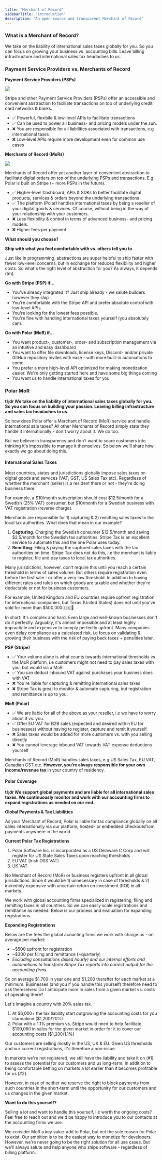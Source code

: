 ```yaml
---
title: "Merchant of Record"
sidebarTitle: "Introduction"
description: "An open source and transparent Merchant of Record"
---
```


### What is a Merchant of Record?

We take on the liability of international sales taxes globally for you.
So you can focus on growing your business vs. accounting bills. Leave billing
infrastructure and international sales tax headaches to us.

### Payment Service Providers vs. Merchants of Record

**Payment Service Providers (PSPs)**

<img src="/assets/merchant-of-record/introduction/psp.jpeg" />

Stripe and other Payment Service Providers (PSPs) offer an accessible and convenient abstraction to faciliate transactions on top of underlying credit card networks & banks.

- ✅ Powerful, flexibile & low-level APIs to facilitate transactions
- ✅ Can be used to power all business- and pricing models under the sun.
- ❌ You are responsible for all liabilities associated with transactions, e.g international taxes
- ❌ Low-level APIs require more development even for common use cases

**Merchants of Record (MoRs)**

<img src="/assets/merchant-of-record/introduction/mor.jpeg" />

Merchants of Record offer yet another layer of convenient abstraction to facilitate digital orders on top of the underlying PSPs and transactions. E.g Polar is built on Stripe (+ more PSPs in the future).

- ✅ Higher-level Dashboard, APIs & SDKs to better facilitate digital products, services & orders beyond the underlying transactions
- ✅ The platform (Polar) handles international taxes by being a reseller of your digital goods & services. Of course, without being in the way of your relationship with your customers.
- ❌ Less flexibility & control in terms of advanced business- and pricing models.
- ❌ Higher fees per payment

**What should you choose?**

**Ship with what you feel comfortable with vs. others tell you to**

Just like in programming, abstractions are super helpful to ship faster with fewer low-level concerns, but in exchange for reduced flexibility and higher costs. So what's the right level of abstraction for you? As always, it depends (tm).

**Go with Stripe (PSP) if...**

- You've already integrated it? Just ship already - we salute builders however they ship
- You're comfortable with the Stripe API and prefer absolute control with low-level APIs.
- You're looking for the lowest fees possible.
- You're fine with handling international taxes yourself (you absolutely can).

**Go with Polar (MoR) if...**

- You want product-, customer-, order- and subscription management via an intuitive and easy dashboard
- You want to offer file downloads, license keys, Discord- and/or private GitHub repository invites with ease - with more built-in automations to come.
- You prefer a more high-level API optimized for making monetization easier. We're only getting started here and have some big things coming
- You want us to handle international taxes for you

### Polar MoR

**tl;dr We take on the liability of international sales taxes globally for you. So you can focus on building your passion. Leaving billing infrastructure and sales tax headaches to us.**

So how does Polar offer a Merchant of Record (MoR) service and handle international sale taxes? All other Merchants of Record simply state they handle it internationally - don't worry about it. We do too.

But we believe in transparency and don't want to scare customers into thinking it's impossible to manage it themselves. So below we'll share how exactly we go about doing this.

#### International Sales Taxes

Most countries, states and jurisdictions globally impose sales taxes on digital goods and services (VAT, GST, US Sales Tax etc). Regardless of whether the merchant (seller) is a resident there or not - they're doing business there.

For example, a \$10/month subscription should cost \$12.5/month for a Swedish (25% VAT) consumer, but \$10/month for a Swedish business with VAT registration (reverse charge).

Merchants are responsible for 1) capturing & 2) remitting sales taxes to the local tax authorities. What does that mean in our example?

1. **Capturing**. Charging the Swedish consumer \$12.5/month and saving \$2.5/month for the Swedish tax authorities. Stripe Tax is an excellent service to automate this and the one Polar uses today.
2. **Remitting**. Filing & paying the captured sales taxes with the tax authorities on time. Stripe Tax does not do this, i.e the merchant is liable to register, file and pay taxes to local tax authorities.

Many jurisdictions, however, don't require this until you reach a certain threshold in terms of sales volume. But others require registration even before the first sale - or after a very low threshold. In addition to having different rates and rules on which goods are taxable and whether they're deductable or not for business customers.

For example, United Kingdom and EU countries require upfront registration for international companies, but Texas (United States) does not until you've sold for more than $500,000 🇺🇸🦅

In short: It's complex and hard. Even large and well-known businesses don't do it perfectly. Arguably, it's almost impossible and at least highly impracticle and expensive to comply perfectly upfront. Many companies even delay compliance as a calculated risk, i.e focus on validating & growing their business with the risk of paying back taxes + penalities later.

**PSP (Stripe)**

- ✅ Your volume alone is what counts towards international thresholds vs. the MoR platform, i.e customers might not need to pay sales taxes with you, but would via a MoR.
- ✅ You can deduct inbound VAT against purchases your business does with VAT
- ❌ You're liable for capturing & remitting international sales taxes
- ❌ Stripe Tax is great to monitor & automate capturing, but registration and remittance is up to you.

**MoR (Polar)**

- ✅ We are liable for all of the above as your reseller, i.e we have to worry about it vs. you.
- ✅ Offer EU VAT for B2B sales (expected and desired within EU for businesses) without having to register, capture and remit it yourself.
- ❌ Sales taxes would be added for more customers vs. with you selling directly
- ❌ You cannot leverage inbound VAT towards VAT expense deductions yourself

Merchants of Record (MoR) handles sales taxes, e.g US Sales Tax, EU VAT,
Canadian GST etc. **However, you're always responsible for your own
income/revenue tax** in your country of residency.

#### Polar Coverage

**tl;dr We support global payments and are liable for all international sales taxes. We continuously monitor and work with our accounting firms to expand registrations as needed on our end.**

**Global Payments & Tax Liabilities**

As your Merchant of Record, Polar is liable for tax compliance globally on all sales internationally via our platform, hosted- or embedded checkoutsfrom payments anywhere in the world.

**Current Polar Tax Registrations**

1. Polar Software Inc. is incorporated as a US Delaware C Corp and will register for US State Sales Taxes upon reaching thresholds
2. EU VAT (Irish OSS VAT)
3. UK VAT

No Merchant of Record (MoR) or business registers upfront in all global jurisdictions. Since it would be 1) unnecessary in case of thresholds & 2) incredibly expensive with uncertain return on investment (ROI) in all markets.

We work with global accounting firms specialized in registering, filing and remitting taxes in all countries. So we can easily scale registrations and remittance as needed. Below is our process and evaluation for expanding registrations.

**Expanding Registrations**

Below are the fees the global acounting firms we work with charge us - on average per market:

- ~$500 upfront for registration
- ~$300 per filing and remittance (~quarterly)
- _Excluding consultations (billed hourly) and our internal efforts and automations to transform Stripe Tax reports into correct output for the accounting firms._

So on average \$1,700 in year one and \$1,200 therafter for each market at a minimum. Businesses (and you if you handle this yourself) therefore need to ask themselves: Do I anticipate more in sales from a given market vs. costs of operating there?

Let's imagine a country with 20% sales tax.

1. At \$6,000+ the tax liability start outgrowing the accounting costs for you standalone (\$1,200/20%)
2. Polar with a 1.1% premium vs. Stripe would need to help facilitate \$109,090 in sales for the given market in order for it to cover our accounting costs (\$1,200/1.1%)

Our customers are selling mostly in the US, UK & EU. Given US thresholds and our current registrations, it's therefore a non-issue.

In markets we're not registered, we still have the liability and take it on (#1) to assess the potential for our customers and us long-term. In addition to being comfortable betting on markets a lot earlier than it becomes profitable for us (#2).

However, in case of neither we reserve the right to block payments from such countries in the short-term until the opportunity for our customers and us changes in the given market.

**Want to do this yourself?**

Selling a lot and want to handle this yourself, i.e worth the ongoing costs? Feel free to reach out and we'd be happy to introduce you to our contacts at the accounting firms we use.

We consider MoR a key value-add to Polar, but not the sole reason for Polar to exist. Our ambition is to be the easiest way to monetize for developers. However, we're never going to be the right solution for all use cases. But we'll always salute and help anyone who ships software - regardless of billing platform.
